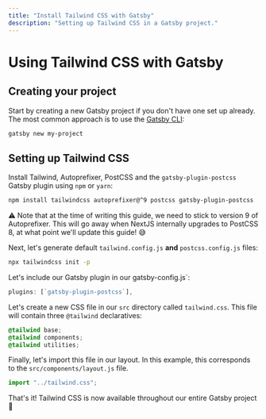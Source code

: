 ```yaml
---
title: "Install Tailwind CSS with Gatsby"
description: "Setting up Tailwind CSS in a Gatsby project."
---
```


# Using Tailwind CSS with Gatsby

## Creating your project

Start by creating a new Gatsby project if you don't have one set up already. The most common approach is to use the [Gatsby CLI](https://www.gatsbyjs.com/docs/quick-start/#install-the-gatsby-cli):

```sh
gatsby new my-project
```

## Setting up Tailwind CSS

Install Tailwind, Autoprefixer, PostCSS and the `gatsby-plugin-postcss` Gatsby plugin using `npm` or `yarn`:

```sh
npm install tailwindcss autoprefixer@^9 postcss gatsby-plugin-postcss
```

⚠️ Note that at the time of writing this guide, we need to stick to version 9 of Autoprefixer. This will go away when NextJS internally upgrades to PostCSS 8, at what point we'll update this guide! 😅

Next, let's generate default `tailwind.config.js` **and** `postcss.config.js` files:

```sh
npx tailwindcss init -p
```

Let's include our Gatsby plugin in our gatsby-config.js`:

```javascript
plugins: [`gatsby-plugin-postcss`],
```

Let's create a new CSS file in our `src` directory called `tailwind.css`. This file will contain three `@tailwind` declaratives:

```css
@tailwind base;
@tailwind components;
@tailwind utilities;
```

Finally, let's import this file in our layout. In this example, this corresponds to the `src/components/layout.js` file.

```javascript
import "../tailwind.css";
```

That's it! Tailwind CSS is now available throughout our entire Gatsby project 🎉

